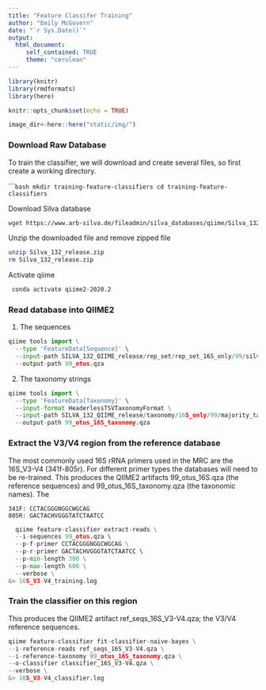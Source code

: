 ```yaml
---
title: "Feature Classifer Training"
author: "Emily McGovern"
date: "`r Sys.Date()`"
output:
  html_document: 
     self_contained: TRUE
     theme: "cerulean"
---
```


```r

library(knitr)
library(rmdformats)
library(here)

knitr::opts_chunk$set(echo = TRUE)

image_dir<-here::here("static/img/")

```

### Download Raw Database

To train the classifier, we will download and create several files, so first create a working directory.

``````bash
mkdir training-feature-classifiers
cd training-feature-classifiers
```

Download Silva database

```bash
wget https://www.arb-silva.de/fileadmin/silva_databases/qiime/Silva_132_release.zip
```

Unzip the downloaded file and remove zipped file

```bash
unzip Silva_132_release.zip
rm Silva_132_release.zip
```

Activate qiime

```bash
 conda activate qiime2-2020.2
```

### Read database into QIIME2

1. The sequences

```python
qiime tools import \
  --type 'FeatureData[Sequence]' \
  --input-path SILVA_132_QIIME_release/rep_set/rep_set_16S_only/99/silva_132_99_16S.fna \
  --output-path 99_otus.qza
```

2. The taxonomy strings

```python
qiime tools import \
  --type 'FeatureData[Taxonomy]' \
  --input-format HeaderlessTSVTaxonomyFormat \
  --input-path SILVA_132_QIIME_release/taxonomy/16S_only/99/majority_taxonomy_7_levels.txt \
  --output-path 99_otus_16S_taxonomy.qza
```

### Extract the V3/V4 region from the reference database
The most commonly used 16S rRNA primers used in the MRC are the 16S_V3-V4 (341f-805r). For different primer types the databases will need to be re-trained. This produces the QIIME2 artifacts 99_otus_16S.qza (the reference sequences) and 99_otus_16S_taxonomy.qza (the taxonomic names). The 

```
341F: CCTACGGGNGGCWGCAG
805R: GACTACHVGGGTATCTAATCC
```

```python
  qiime feature-classifier extract-reads \
  --i-sequences 99_otus.qza \  
  --p-f-primer CCTACGGGNGGCWGCAG \
  --p-r-primer GACTACHVGGGTATCTAATCC \ 
  --p-min-length 300 \
  --p-max-length 600 \
  --verbose \
&> 16S_V3-V4_training.log
```

### Train the classifier on this region
This produces the QIIME2 artifact ref_seqs_16S_V3-V4.qza; the V3/V4 reference sequences.

```python
qiime feature-classifier fit-classifier-naive-bayes \
--i-reference-reads ref_seqs_16S_V3-V4.qza \
--i-reference-taxonomy 99_otus_16S_taxonomy.qza \
--o-classifier classifier_16S_V3-V4.qza \
--verbose \
&> 16S_V3-V4_classifier.log
```




